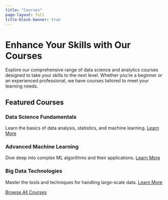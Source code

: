 ```yaml
---
title: "Courses"
page-layout: full
title-block-banner: true
---
```


# Enhance Your Skills with Our Courses

Explore our comprehensive range of data science and analytics courses designed to take your skills to the next level. Whether you're a beginner or an experienced professional, we have courses tailored to meet your learning needs.

## Featured Courses

::: {.grid}

::: {.g-col-4}
### Data Science Fundamentals
Learn the basics of data analysis, statistics, and machine learning.
[Learn More](/courses/data-science-fundamentals.qmd){.btn .btn-primary}
:::

::: {.g-col-4}
### Advanced Machine Learning
Dive deep into complex ML algorithms and their applications.
[Learn More](/courses/advanced-ml.qmd){.btn .btn-primary}
:::

::: {.g-col-4}
### Big Data Technologies
Master the tools and techniques for handling large-scale data.
[Learn More](/courses/big-data-tech.qmd){.btn .btn-primary}
:::

:::

[Browse All Courses](#){.btn .btn-secondary}


